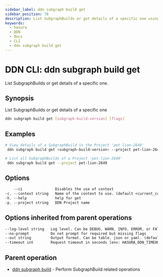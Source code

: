 ```yaml
---
sidebar_label: ddn subgraph build get
sidebar_position: 78
description: List SubgraphBuilds or get details of a specific one using the DDN CLI
keywords:
  - hasura
  - DDN
  - docs
  - CLI
  - ddn subgraph build get
---
```


# DDN CLI: ddn subgraph build get

List SubgraphBuilds or get details of a specific one.

## Synopsis

List SubgraphBuilds or get details of a specific one

```bash
ddn subgraph build get [subgraph-build-version] [flags]
```

## Examples

```bash
# View details of a SubgraphBuild in the Project 'pet-lion-2649'
 ddn subgraph build get <subgraph-build-version> --project pet-lion-2649

# List all SubgraphBuilds of a Project 'pet-lion-2649'
 ddn subgraph build get --project pet-lion-2649
```

## Options

```sass
    --ci               Disables the use of context
-c, --context string   Name of the context to use. (default <current_context>)
-h, --help             help for get
-p, --project string   DDN Project name
```

## Options inherited from parent operations

```sass
--log-level string   Log level. Can be DEBUG, WARN, INFO, ERROR, or FATAL. (default "INFO")
--no-prompt          Do not prompt for required but missing flags
--out string         Output format. Can be table, json or yaml. (default "table")
--timeout int        Request timeout in seconds [env: HASURA_DDN_TIMEOUT] (default 100)
```

## Parent operation

- [ddn subgraph build](/cli/commands/ddn_subgraph_build) - Perform SubgraphBuild related operations
